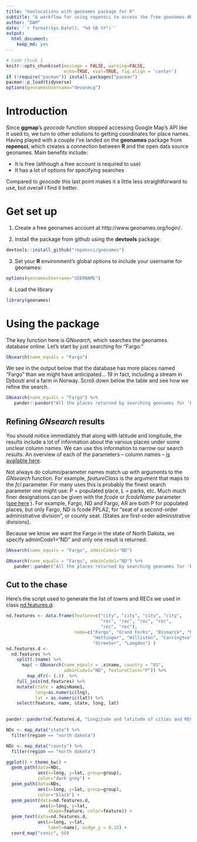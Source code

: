 ```yaml
---
title: "Geolocations with geonames package for R"
subtitle: "A workflow for using ropensci to access the free geonames API"
author: "DAM"
date: '`r format(Sys.Date(), "%d %B %Y")`'
output:
  html_document:
    keep_md: yes
---
```


```r
# Code Chunk 1
knitr::opts_chunk$set(message = FALSE, warning=FALSE, 
                      echo=TRUE, eval=TRUE, fig.align = 'center')
if (!require("pacman")) install.packages("pacman")
pacman::p_load(tidyverse)
options(geonamesUsername="devanmcg")
```

# Introduction 

Since **ggmap**'s *geocode* function stopped accessing Google Map's API like it used to, we turn to other solutions to getting coordinates for place names. Having played with a couple I've landed on the **geonames** package from **ropensci**, which creates a connection between **R** and the open data source geonames. Main benefits include: 

* It is free (although a free account is required to use)
* It has a lot of options for specifying searches 

Compared to *geocode* this last point makes it a little less straightforward to use, but overall I find it better. 

# Get set up 

1. Create a free geonames account at http://www.geonames.org/login/. 

2. Install the package from github using the **devtools** package:

```r
devtools::install_github("ropensci/geonames")
```

3. Set your **R** environment's global options to include your username for geonames:

```r
options(geonamesUsername="USERNAME")
```

4. Load the library
```r
library(geonames)
```

# Using the package

The key function here is *GNsearch*, which searches the geonames database online. Let's start by just searching for "Fargo:"

```r
GNsearch(name_equals = "Fargo")
```

We see in the output below that the database has more places named "Fargo" than we might have anticipated... 19 in fact, including a stream in Djibouti and a farm in Norway. Scroll down below the table and see how we refine the search. 

```r
GNsearch(name_equals = "Fargo") %>%
   pander::pander("All the places returned by searching geonames for 'Fargo'." ) 
```

## Refining *GNsearch* results

You should notice immediately that along with latitude and longitude, the results include a lot of information about the various places under some unclear column names. We can use this information to narrow our search results. An overview of each of the parameters -- column names -- [is available here](http://www.geonames.org/export/geonames-search.html). 

Not always do column/parameter names match up with arguments to the *GNsearch* function. For example, *featureClass* is the argument that maps to the *fcl* parameter. For many uses this is probably the finest search parameter one might use: P = populated place, L = parks, etc. Much much finer designations can be given with the *fcode* or *fcodeName* parameter ([see here](http://www.geonames.org/export/codes.html) ). For example, Fargo, ND and Fargo, AR are both P for populated places, but only Fargo, ND is fcode PPLA2, for "seat of a second-order administrative division", or county seat. (States are first-order administrative divisions).

Because we know we want the Fargo in the state of North Dakota, we specify adminCode1="ND" and only one result is returned: 

```r
GNsearch(name_equals = "Fargo", adminCode1="ND")
```

```r
GNsearch(name_equals = "Fargo", adminCode1="ND") %>%
   pander::pander("All the places returned by searching geonames for 'Fargo' in the state of North Dakota." ) 
```

## Cut to the chase

Here's the script used to generate the list of towns and RECs we used in class [nd.features.d](https://drive.google.com/open?id=1BwVWWHictwrYEPg5MVssG0igVyVMJnkh): 
```r

nd.features <- data.frame(feature=c("city", "city", "city", "city", 
                                    "rec", "rec", "rec", "rec", 
                                    "rec", "rec"), 
                          name=c("Fargo", "Grand Forks", "Bismarck", "Minot", 
                                 "Hettinger", "Williston", "Carrington","Dickinson",
                                 "Streeter", "Langdon") )
nd.features.d <- 
  nd.features %>%
    split(.$name) %>%
      map( ~ GNsearch(name_equals = .x$name, country = "US", 
                      adminCode1="ND", featureClass="P")) %>%
        map_dfr(~ (.))  %>%
    full_join(nd.features) %>%
    mutate(state = adminName1, 
           long=as.numeric(lng), 
           lat = as.numeric(lat)) %>%
    select(feature, name, state, long, lat) 
    
```

```r
pander::pander(nd.features.d, "Longitude and latitude of cities and RECs in North Dakota")
```

```r
NDs <- map_data("state") %>%
  filter(region == "north dakota")

NDc <- map_data("county") %>%
  filter(region == "north dakota")

ggplot() + theme_bw() + 
  geom_path(data=NDc, 
            aes(x=long, y=lat, group=group), 
            color="dark grey") +
  geom_path(data=NDs, 
            aes(x=long, y=lat, group=group), 
            color="black") +
  geom_point(data=nd.features.d, 
             aes(x=long, y=lat, 
                shape=feature, color=feature)) +
  geom_text(data=nd.features.d, 
            aes(x=long, y=lat, 
                label=name), nudge_y = 0.15) +
  coord_map("conic", 60) 

```

